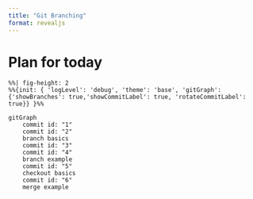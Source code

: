 ```yaml
---
title: "Git Branching"
format: revealjs
---
```


# Plan for today

```mermaid
%%| fig-height: 2
%%{init: { 'logLevel': 'debug', 'theme': 'base', 'gitGraph': {'showBranches': true,'showCommitLabel': true, 'rotateCommitLabel': true}} }%%

gitGraph
    commit id: "1"
    commit id: "2"
    branch basics
    commit id: "3"
    commit id: "4"
    branch example
    commit id: "5"
    checkout basics
    commit id: "6"
    merge example

```
